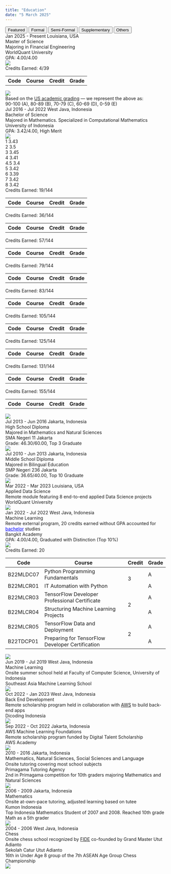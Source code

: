 ---
title: "Education"
date: "5 March 2025"
---

```{=html}
<!-- Education Tabs -->
<div class="tab">
  <button class="tablinks featured-tab" onclick="openEdu(event, 'featrd')" id="defaultOpen">Featured</button>
  <button class="tablinks" onclick="openEdu(event, 'formal')" id="formalTab">Formal</button>
  <button class="tablinks" onclick="openEdu(event, 'smifrm')" id="smifrmTab">Semi-Formal</button>
  <button class="tablinks" onclick="openEdu(event, 'suplem')" id="suplemTab">Supplementary</button>
  <button class="tablinks" onclick="openEdu(event, 'others')" id="othersTab">Others</button>
</div>

<!-- Featured Education -->
<div id="featrd" class="tabcontent"></div>

<!-- Formal Education -->
<div id="formal" class="tabcontent" category="Formal">
  <div class="education-card" onclick="toggleDropdown(this, 'master-report')" featured="true" feature-order="1">
    <div class="education-header">
      <span class="education-daterange">Jan 2025 - Present</span>
      <span class="education-location">Louisiana, USA</span>
    </div>
    <div class="education-degree">Master of Science</div>
    <div class="education-specialization">Majoring in Financial Engineering</div>
    <div class="education-institution">WorldQuant University</div>
    <div class="education-gpa">GPA: 4.00/4.00</div>
    <img class="education-logo" src="../images/WQU.png" style="top:12px">
    <div class="education-dropdown">
      <div class="education-report" id="master-report">
        <div class="education-details">Credits Earned: 4/39</div>
        <table>
          <thead>
            <tr><th>Code</th><th>Course</th><th class="center">Credit</th><th class="center">Grade</th></tr>
          </thead>
          <tbody>
            <tr data-row="MScFE 560;Financial Markets;4;A"></tr>
          </tbody>
        </table>
      </div>
      <img class="education-grading" src="../images/Grading_Scheme-Master.png">
      <div class="education-grading-notes">Based on the <a href="https://en.wikipedia.org/wiki/Academic_grading_in_the_United_States">US academic grading</a> — we represent the above as:<br>90-100 (A), 80-89 (B), 70-79 (C), 60-69 (D), 0-59 (E)</div>
    </div>
  </div>

  <div class="education-card" onclick="toggleDropdown(this, 'bachelor-semester-7')" id="bachelor" featured="true" feature-order="2">
    <div class="education-header">
      <span class="education-daterange">Jul 2016 - Jul 2022</span>
      <span class="education-location">West Java, Indonesia</span>
    </div>
    <div class="education-degree">Bachelor of Science</div>
    <div class="education-specialization">Majored in Mathematics. Specialized in Computational Mathematics</div>
    <div class="education-institution">University of Indonesia</div>
    <div class="education-gpa">GPA: 3.42/4.00, High Merit</div>
    <img class="education-logo" src="../images/UI.png">
    <div class="education-dropdown">
      <div class="education-journey">
        <div class="education-timeline">
          <div class="education-node">
            <span class="education-node-point" onclick="toggleSemester(event, 'bachelor', 1)">1</span>
            <span class="education-node-label">3.43</span>
          </div>
          <div class="education-line"></div>
          <div class="education-node">
            <span class="education-node-point" onclick="toggleSemester(event, 'bachelor', 2)">2</span>
            <span class="education-node-label">3.5</span>
          </div>
          <div class="education-line"></div>
          <div class="education-node">
            <span class="education-node-point" onclick="toggleSemester(event, 'bachelor', 3)">3</span>
            <span class="education-node-label">3.45</span>
          </div>
          <div class="education-line"></div>
          <div class="education-node">
            <span class="education-node-point" onclick="toggleSemester(event, 'bachelor', 4)">4</span>
            <span class="education-node-label">3.41</span>
          </div>
          <div class="education-line"></div>
          <div class="education-node">
            <span class="education-node-point" onclick="toggleSemester(event, 'bachelor', 4.5)">4.5</span>
            <span class="education-node-label">3.4</span>
          </div>
          <div class="education-line"></div>
          <div class="education-node">
            <span class="education-node-point" onclick="toggleSemester(event, 'bachelor', 5)">5</span>
            <span class="education-node-label">3.42</span>
          </div>
          <div class="education-line"></div>
          <div class="education-node">
            <span class="education-node-point" onclick="toggleSemester(event, 'bachelor', 6)">6</span>
            <span class="education-node-label">3.39</span>
          </div>
          <div class="education-line"></div>
          <div class="education-node">
            <span class="education-node-point" onclick="toggleSemester(event, 'bachelor', 7)">7</span>
            <span class="education-node-label">3.42</span>
          </div>
          <div class="education-line"></div>
          <div class="education-node">
            <span class="education-node-point" onclick="toggleSemester(event, 'bachelor', 8)">8</span>
            <span class="education-node-label">3.42</span>
          </div>
        </div>
        <div class="education-report" id="bachelor-semester-1">
          <div class="education-details">Credits Earned: 19/144</div>
          <table>
            <thead>
              <tr><th>Code</th><th>Course</th><th class="center">Credit</th><th class="center">Grade</th></tr>
            </thead>
            <tbody id="semester-1-body">
              <tr data-row="SCCH601101;Basic Chemistry               ;2;B "></tr>
              <tr data-row="SCMA601100;Logic and Sets                ;3;A-"></tr>
              <tr data-row="SCMA601200;Statistical Methods           ;2;A "></tr>
              <tr data-row="UIGE600002;Scientific Mindset Foundations;6;B+"></tr>
              <tr data-row="UIGE600003;English                       ;3;A-"></tr>
              <tr data-row="UIGE600026;Comic Art                     ;1;A-"></tr>
              <tr data-row="UIST601110;Calculus 1                    ;2;B-"></tr>
            </tbody>
          </table>
        </div>
        <div class="education-report" id="bachelor-semester-2">
          <div class="education-details">Credits Earned: 36/144</div>
          <table>
            <thead>
              <tr><th>Code</th><th>Course</th><th class="center">Credit</th><th class="center">Grade</th></tr>
            </thead>
            <tbody id="semester-2-body">
              <tr data-row="SCBI601112;General Biology                      ;2;B-"></tr>
              <tr data-row="SCMA601111;Calculus 2                           ;4;D "></tr>
              <tr data-row="SCMA601123;Linear Algebra                       ;4;B+"></tr>
              <tr data-row="SCMA601400;Algorithm and Programming            ;3;A "></tr>
              <tr data-row="UIGE600001;Social Humanities Mindset Foundations;6;A-"></tr>
              <tr data-row="UIGE600014;Buddhist Religious Instruction       ;2;A "></tr>
            </tbody>
          </table>
        </div>
        <div class="education-report" id="bachelor-semester-3">
          <div class="education-details">Credits Earned: 57/144</div>
          <table>
            <thead>
              <tr><th>Code</th><th>Course</th><th class="center">Credit</th><th class="center">Grade</th></tr>
            </thead>
            <tbody id="semester-3-body">
              <tr data-row="SCFI601110;Basic Physics                  ;2;A-"></tr>
              <tr data-row="SCMA602113;Calculus 3                     ;3;B "></tr>
              <tr data-row="SCMA602122;Algebra                        ;4;B+"></tr>
              <tr data-row="SCMA602151;Ordinary Differential Equations;4;A "></tr>
              <tr data-row="SCMA602211;Mathematical Statistics 1      ;4;B "></tr>
              <tr data-row="SCMA602402;Numerical Methods              ;4;B+"></tr>
            </tbody>
          </table>
        </div>
        <div class="education-report" id="bachelor-semester-4">
          <div class="education-details">Credits Earned: 79/144</div>
          <table>
            <thead>
              <tr><th>Code</th><th>Course</th><th class="center">Credit</th><th class="center">Grade</th></tr>
            </thead>
            <tbody id="semester-4-body">
              <tr data-row="SCMA601111;Calculus 2                        ;4;B-"></tr>
              <tr data-row="SCMA602005;Introduction to Probability Theory;2;A "></tr>
              <tr data-row="SCMA602131;Real Analysis 1                   ;4;B-"></tr>
              <tr data-row="SCMA602212;Mathematical Statistics 2         ;4;B-"></tr>
              <tr data-row="SCMA602401;Discrete Mathematics              ;4;A "></tr>
              <tr data-row="SCMA603533;Financial Mathematics             ;4;A "></tr>
            </tbody>
          </table>
        </div>
        <div class="education-report" id="bachelor-semester-4.5">
          <div class="education-details">Credits Earned: 83/144</div>
          <table>
            <thead>
              <tr><th>Code</th><th>Course</th><th class="center">Credit</th><th class="center">Grade</th></tr>
            </thead>
            <tbody id="semester-4.5-body">
              <tr data-row="SCMA603132;Real Analysis 2;4;B+"></tr>
            </tbody>
          </table>
        </div>
        <div class="education-report" id="bachelor-semester-5">
          <div class="education-details">Credits Earned: 105/144</div>
          <table>
            <thead>
              <tr><th>Code</th><th>Course</th><th class="center">Credit</th><th class="center">Grade</th></tr>
            </thead>
            <tbody id="semester-5-body">
              <tr data-row="SCAK603010;Microeconomic Theory  ;3;A-"></tr>
              <tr data-row="SCMA603114;Vector Calculus       ;2;B-"></tr>
              <tr data-row="SCMA603140;Analytic Geometry     ;3;B-"></tr>
              <tr data-row="SCMA603162;Graph Theory          ;3;A "></tr>
              <tr data-row="SCMA603403;Structural Computation;3;A "></tr>
              <tr data-row="SCMA603901;Research Methods      ;2;A "></tr>
              <tr data-row="SCST603011;Acturial Mathematics 1;3;B-"></tr>
              <tr data-row="SCST603306;Data Mining           ;3;A "></tr>
            </tbody>
          </table>
        </div>
        <div class="education-report" id="bachelor-semester-6">
          <div class="education-details">Credits Earned: 125/144</div>
          <table>
            <thead>
              <tr><th>Code</th><th>Course</th><th class="center">Credit</th><th class="center">Grade</th></tr>
            </thead>
            <tbody id="semester-6-body">
              <tr data-row="SCMA603133;Complex Functions                                ;4;C "></tr>
              <tr data-row="SCMA603152;Mathematical Modeling                            ;4;A "></tr>
              <tr data-row="SCMA603153;Partial Differential Equations and Boundary Value;3;B "></tr>
              <tr data-row="SCMA603441;Algorithm Analysis and Design                    ;3;A-"></tr>
              <tr data-row="SCMA604902;Special Topic 2: Web Mining                      ;3;A-"></tr>
              <tr data-row="SCST603010;Regression Analysis 1                            ;3;B+"></tr>
            </tbody>
          </table>
        </div>
        <div class="education-report" id="bachelor-semester-7">
          <div class="education-details">Credits Earned: 131/144</div>
          <table>
            <thead>
              <tr><th>Code</th><th>Course</th><th class="center">Credit</th><th class="center">Grade</th></tr>
            </thead>
            <tbody id="semester-7-body">
              <tr data-row="SCMA604000;Undergraduate Thesis;6;A"></tr>
            </tbody>
          </table>
        </div>
        <div class="education-report" id="bachelor-semester-8">
          <div class="education-details">Credits Earned: 155/144</div>
          <table>
            <thead>
              <tr><th>Code</th><th>Course</th><th class="center">Credit</th><th class="center">Grade</th></tr>
            </thead>
            <tbody id="semester-8-body">
              <tr data-row="SCMA602311;Mathematical Programming; 4;B+"></tr>
              <tr data-row="          ;Bangkit Academy         ;20;  "></tr>
            </tbody>
          </table>
        </div>
      </div>
      <img class="education-grading" src="../images/Grading_Scheme-Bachelor.png">
    </div>
  </div>

  <div class="education-card no-dropdown">
    <div class="education-header">
      <span class="education-daterange">Jul 2013 - Jun 2016</span>
      <span class="education-location">Jakarta, Indonesia</span>
    </div>
    <div class="education-degree">High School Diploma</div>
    <div class="education-specialization">Majored in Mathematics and Natural Sciences</div>
    <div class="education-institution">SMA Negeri 11 Jakarta</div>
    <div class="education-gpa">Grade: 46.30/60.00, Top 3 Graduate</div>
    <img class="education-logo" src="https://upload.wikimedia.org/wikipedia/id/3/33/Logo_11Jakarta.png">
  </div>

  <div class="education-card no-dropdown">
    <div class="education-header">
      <span class="education-daterange">Jul 2010 - Jun 2013</span>
      <span class="education-location">Jakarta, Indonesia</span>
    </div>
    <div class="education-degree">Middle School Diploma</div>
    <div class="education-specialization">Majored in Bilingual Education</div>
    <div class="education-institution">SMP Negeri 236 Jakarta</div>
    <div class="education-gpa">Grade: 36.65/40.00, Top 10 Graduate</div>
    <img class="education-logo" src="../images/SMPN_236_Jakarta.png">
  </div>
</div>

<!-- Semi-Formal Education -->
<div id="smifrm" class="tabcontent" category="Semi-Formal">
  <div class="education-card no-dropdown" featured="true" feature-order="4">
    <div class="education-header">
      <span class="education-daterange">Mar 2022 - Mar 2023</span>
      <span class="education-location">Louisiana, USA</span>
    </div>
    <div class="education-concentration">Applied Data Science</div>
    <div class="education-detail">Remote module featuring 8 end-to-end applied Data Science projects</div>
    <div class="education-institution">WorldQuant University</div>
    <img class="education-logo" src="../images/WQU.png" style="top:12px">
  </div>

  <div class="education-card" onclick="toggleDropdown(this, 'bangkit-report')" featured="true" feature-order="3">
    <div class="education-header">
      <span class="education-daterange">Jan 2022 - Jul 2022</span>
      <span class="education-location">West Java, Indonesia</span>
    </div>
    <div class="education-concentration">Machine Learning</div>
    <div class="education-detail">Remote external program, 20 credits earned without GPA accounted for <a href="javascript:void(0)" onclick="highlightCard(event, 'formalTab', 'bachelor')" style="color:blue">bachelor</a> studies</div>
    <div class="education-institution">Bangkit Academy</div>
    <div class="education-gpa">GPA: 4.00/4.00, Graduated with Distinction (Top 10%)</div>
    <img class="education-logo" src="../images/Bangkit.png">
    <div class="education-dropdown">
      <div class="education-report" id="bangkit-report">
        <div class="education-details">Credits Earned: 20</div>
        <table>
          <thead>
            <tr><th>Code</th><th>Course</th><th class="center">Credit</th><th class="center">Grade</th></tr>
          </thead>
          <tbody>
            <tr>
              <td>B22MLDC07</td>
              <td>Python Programming Fundamentals</td>
              <td rowspan="2" class="center">3</td>
              <td class="center">A</td>
            </tr>
            <tr>
              <td>B22MLCR01</td>
              <td>IT Automation with Python</td>
              <td class="center">A</td>
            </tr>
            <tr data-row="B22MLCR02;Mathematics for Machine Learning;1;A" style="background-color:#eeeeee;"></tr>
            <tr>
              <td>B22MLCR03</td>
              <td>TensorFlow Developer Professional Certificate</td>
              <td rowspan="2" class="center">2</td>
              <td class="center">A</td>
            </tr>
            <tr>
              <td>B22MLCR04</td>
              <td>Structuring Machine Learning Projects</td>
              <td class="center">A</td>
            </tr>
            <tr>
              <td>B22MLCR05</td>
              <td>TensorFlow Data and Deployment</td>
              <td rowspan="2" class="center">2</td>
              <td class="center">A</td>
            </tr>
            <tr>
              <td>B22TDCP01</td>
              <td>Preparing for TensorFlow Developer Certification</td>
              <td class="center">A</td>
            </tr>
            <tr data-row="B22CAPP01;Capstone / Final Project;6;A" style="background-color:#eeeeee;"></tr>
            <tr data-row="B22SSCE01;Soft Skill & Career Development;6;A" style="background-color:#eeeeee;"></tr>
          </tbody>
        </table>
      </div>
      <img class="education-grading" src="../images/Grading_Scheme-Bangkit.png">
    </div>
  </div>

  <div class="education-card no-dropdown" featured="true" feature-order="6">
    <div class="education-header">
      <span class="education-daterange">Jun 2019 - Jul 2019</span>
      <span class="education-location">West Java, Indonesia</span>
    </div>
    <div class="education-concentration">Machine Learning</div>
    <div class="education-detail">Onsite summer school held at Faculty of Computer Science, University of Indonesia</div>
    <div class="education-institution">Southeast Asia Machine Learning School</div>
    <img class="education-logo" src="../images/SEAMLS.png" style="top:12px">
  </div>
</div>

<!-- Supplementary Education -->
<div id="suplem" class="tabcontent" category="Supplementary">
  <div class="education-card no-dropdown">
    <div class="education-header">
      <span class="education-daterange">Oct 2022 - Jan 2023</span>
      <span class="education-location">West Java, Indonesia</span>
    </div>
    <div class="education-concentration">Back End Development</div>
    <div class="education-detail">Remote scholarship program held in collaboration with <span title="Amazon Web Services"><u style="cursor:help">AWS</u></span> to build back-end apps</div>
    <div class="education-institution">Dicoding Indonesia</div>
    <img class="education-logo" src="https://dicoding-web-img.sgp1.digitaloceanspaces.com/original/jobs/dos:company_logo_dicoding_indonesia_050423140704.jpg" style="top:12px">
  </div>

  <div class="education-card no-dropdown" featured="true" feature-order="5">
    <div class="education-header">
      <span class="education-daterange">Sep 2022 - Oct 2022</span>
      <span class="education-location">Jakarta, Indonesia</span>
    </div>
    <div class="education-concentration">AWS Machine Learning Foundations</div>
    <div class="education-detail">Remote scholarship program funded by Digital Talent Scholarship</div>
    <div class="education-institution">AWS Academy</div>
    <img class="education-logo" src="../images/AWS_Academy.png" style="top:12px">
  </div>

  <div class="education-card no-dropdown">
    <div class="education-header">
      <span class="education-daterange">2010 - 2016</span>
      <span class="education-location">Jakarta, Indonesia</span>
    </div>
    <div class="education-concentration" style="font-size:1.05em">Mathematics, Natural Sciences, Social Sciences and Language</div>
    <div class="education-detail">Onsite tutoring covering most school subjects</div>
    <div class="education-institution">Primagama Tutoring Agency</div>
    <div class="education-gpa">2nd in Primagama competition for 10th graders majoring Mathematics and Natural Sciences</div>
    <img class="education-logo" src="../images/Primagama.png">
  </div>

  <div class="education-card no-dropdown">
    <div class="education-header">
      <span class="education-daterange">2006 - 2009</span>
      <span class="education-location">Jakarta, Indonesia</span>
    </div>
    <div class="education-concentration">Mathematics</div>
    <div class="education-detail">Onsite at-own-pace tutoring, adjusted learning based on tutee</div>
    <div class="education-institution">Kumon Indonesia</div>
    <div class="education-gpa">Top Indonesia Mathematics Student of 2007 and 2008. Reached 10th grade Math as a 5th grader</div>
    <img class="education-logo" src="https://i0.wp.com/franchiselab.com/wp-content/uploads/2024/03/Kumon-Logo-.png?fit=250%2C250&ssl=1" style="top:6px">
  </div>
</div>

<!-- Other Education -->
<div id="others" class="tabcontent" category="Other">
  <div class="education-card no-dropdown">
    <div class="education-header">
      <span class="education-daterange">2004 - 2006</span>
      <span class="education-location">West Java, Indonesia</span>
    </div>
    <div class="education-concentration">Chess</div>
    <div class="education-detail">Onsite chess school recognized by <span title="Fédération Internationale des Échecs"><u style="cursor:help">FIDE</u></span> co-founded by Grand Master Utut Adianto</div>
    <div class="education-institution">Sekolah Catur Utut Adianto</div>
    <div class="education-gpa">16th in Under Age 8 group of the 7th ASEAN Age Group Chess Championship</div>
    <img class="education-logo" src="../images/SCUA.png">
  </div>
</div>

<script>
  document.addEventListener("DOMContentLoaded", function() {
    // Get featured tab to populate
    const featuredTab = document.getElementById('featrd');
    
    // Select all tabcontent divs
    const tabContents = document.querySelectorAll('.tabcontent');

    // Collect all featured cards from all tab contents
    const allFeaturedCards = [];

    tabContents.forEach(content => {
      // Select cards that should be featured within each tabcontent
      const featuredCards = Array.from(content.querySelectorAll('.education-card[featured="true"]'));
      allFeaturedCards.push(...featuredCards);
    });

    // Sort all featured cards based on the feature-order attribute
    allFeaturedCards.sort((a, b) => {
      return parseInt(a.getAttribute('feature-order')) - parseInt(b.getAttribute('feature-order'));
    });

    allFeaturedCards.forEach(card => {
      // Clone each featured card
      const clone = card.cloneNode(true);
      
      // Edit data in card
      if(card.hasAttribute('id')) {
        clone.removeAttribute('id');
      }
      clone.classList.add('featured-card');

      // Update child data
      const semesters = clone.querySelectorAll('.education-report');
      semesters.forEach((semester) => {
        const originalId = semester.getAttribute('id');
        if (originalId) {
          semester.setAttribute('id', `${originalId}-featured`);
        }
      });

      // Add category to card
      const sourceDiv = document.createElement('div');
      sourceDiv.className = 'education-source';
      sourceDiv.textContent = `${card.parentElement.getAttribute('category')}`;
      clone.appendChild(sourceDiv);

      // Append clone to the featured tab
      featuredTab.appendChild(clone);
    });

    // Populate tables
    populateTableRows();

    // Open featured tab
    document.getElementById("defaultOpen").click();
  });

  function openEdu(event, eduCat) {
    var idx, tabcontent, tablinks;

    tabcontent = document.getElementsByClassName("tabcontent");
    for (idx = 0; idx < tabcontent.length; idx++) {
      tabcontent[idx].style.display = 'none';
    }

    tablinks = document.getElementsByClassName("tablinks");
    for (idx = 0; idx < tablinks.length; idx++) {
      tablinks[idx].className = tablinks[idx].className.replace(' active', '');
    }

    document.getElementById(eduCat).style.display = "block";
    event.currentTarget.className += ' active';

    // Reset the animation
    resetAnimation(eduCat);
  }

  function resetAnimation(eduCat) {
    const cards = document.querySelectorAll(`#${eduCat} .education-card`);
    let delay = 0;

    const observer = new IntersectionObserver(entries => {
      entries.forEach(entry => {
        if (entry.isIntersecting) {
          entry.target.style.animationDelay = `${delay}s`;
          entry.target.classList.add('visible');
          delay += 0.5; // Increment delay for the next card
          observer.unobserve(entry.target); // Stop observing once it has been animated
        } else {
          delay = 0; // Reset delay for non-visible cards
        }
      });
    }, {
      threshold: 0.1
    });

    cards.forEach(card => {
      card.classList.remove('visible');
      observer.observe(card);
    });
  }

  function toggleDropdown(cardElement, childDivId = null) {
    // Close all other dropdowns
    document.querySelectorAll(".education-card").forEach(card => {
      if (card !== cardElement) {
        card.classList.remove('active');
      }
    });

    // Toggle the clicked dropdown
    cardElement.classList.toggle('active');

    // Process child div if specified
    if (childDivId) {
      // Determine if card is featured
      const isFeatured = cardElement.classList.contains('featured-card');
      const childElementId = isFeatured ? `${childDivId}-featured` : childDivId;

      // Get child element
      const childElement = document.getElementById(childElementId);
      if (childElement) {
        // Deactivate all child divs within the dropdown
        cardElement.querySelectorAll(".education-report").forEach(child => {
          child.classList.remove('active');
          child.style.display = "none";
        });
        // Activate the child div
        childElement.classList.toggle('active');
        childElement.style.display = "block";
        // Stop processing nodeless dropdowns
        if (!childDivId.includes("-semester-")) {
          return;
        }
        // Extract the unique identifier from the childDivId
        const [childIdPrefix, childIdSuffix] = childDivId.split("-semester-");
        // Deactivate all nodes within the dropdown
        cardElement.querySelectorAll(".education-node-point").forEach(node => {
          node.classList.remove('active');
        });
        // Dynamically find the corresponding node point
        const targetNode = cardElement.querySelector(
          `.education-node-point[onclick*="'${childIdPrefix}', ${childIdSuffix}"]`
        );
        // Toggle active class on the node if found
        if (targetNode) {
          targetNode.classList.toggle('active');
        }
      }
    }
  }

  function toggleSemester(event, eduCard, semester) {
    // Ensure dropdown stays open
    event.stopPropagation();

    // Hide all semester details
    document.querySelectorAll(".education-report").forEach(detail => {
      detail.style.display = "none";
    });

    // Determine if card is featured
    const isFeatured = event.target.closest('.education-card').classList.contains('featured-card');
    const selectedDetailId = isFeatured
      ? `${eduCard}-semester-${semester}-featured`
      : `${eduCard}-semester-${semester}`;

    // Show the selected semester's details
    const selectedDetail = document.getElementById(selectedDetailId);
    if (selectedDetail) {
      selectedDetail.style.display = "block";
    }

    // Highlight the active semester node
    document.querySelectorAll(".education-node-point").forEach(node => {
      node.classList.remove('active');
    });
    const selectedNode = event.target;
    selectedNode.classList.add('active');
  }

  function populateTableRows() {
    document.querySelectorAll("tr[data-row]").forEach((row) => {
      // Extract row data
      const [code, course, credit, grade] = row.getAttribute("data-row").split(";");
      
      // Apply red color for grades "D" or "E"
      const formattedGrade = (grade.trim() === "D" || grade.trim() === "E") 
        ? `<span style="color:red;">${grade}</span>` 
        : grade;
      
      // Populate row data
      row.innerHTML = `
        <td>${code}</td>
        <td>${course}</td>
        <td class="center">${credit}</td>
        <td class="center">${formattedGrade}</td>
      `;
      
      // Clean up placeholder attribute
      row.removeAttribute("data-row");
    });
  }

  function highlightCard(event, tab, eduCard) {
    // prevent opening a new tab when switching tabs
    event.preventDefault();

    document.getElementById(tab).click();
    
    var targetCard = document.getElementById(eduCard);
    targetCard.scrollIntoView({behavior: "smooth", block: "center"});
    
    // Delay for 0.75 seconds before adding highlight
    setTimeout(function() {
      // Highlight the card for 2 seconds
      targetCard.classList.add("highlight");
      setTimeout(function() {
        targetCard.classList.remove("highlight");
      }, 2000);
    }, 750);
  }
</script>
```